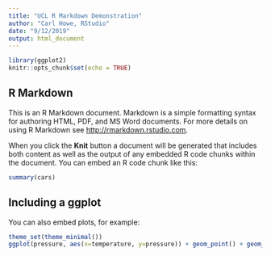 ```yaml
---
title: "UCL R Markdown Demonstration"
author: "Carl Howe, RStudio"
date: "9/12/2019"
output: html_document
---
```


```r
library(ggplot2)
knitr::opts_chunk$set(echo = TRUE)
```

## R Markdown

This is an R Markdown document. Markdown is a simple formatting syntax for authoring HTML, PDF, and MS Word documents. For more details on using R Markdown see <http://rmarkdown.rstudio.com>.

When you click the **Knit** button a document will be generated that includes both content as well as the output of any embedded R code chunks within the document. You can embed an R code chunk like this:

```r
summary(cars)
```

## Including a ggplot

You can also embed plots, for example:

```r
theme_set(theme_minimal())
ggplot(pressure, aes(x=temperature, y=pressure)) + geom_point() + geom_smooth()
```
